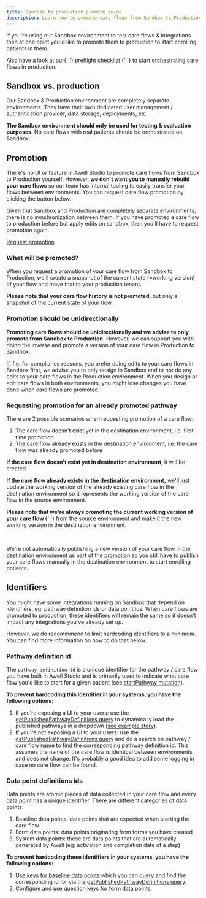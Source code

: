 ```yaml
---
title: Sandbox to production promote guide
description: Learn how to promote care flows from Sandbox to Production.
---
```


If you're using our Sandbox environment to test care flows & integrations then at one point you'd like to promote them to production to start enrolling patients in them.

<Alert type="info" title="Preflight checklist">
  <p>
    Also have a look at our{' '}
    <a
      href="/awell-orchestration/docs/going-live/preflight-checklist"
      title="Preflight checklist"
    >
      preflight checklist
    </a>{' '}
    to start orchestrating care flows in production.
  </p>
</Alert>

## Sandbox vs. production

Our Sandbox & Production environment are completely separate environments. They have their own dedicated user management / authentication provider, data storage, deployments, etc.

**The Sandbox environment should only be used for testing & evaluation purposes**. No care flows with real patients should be orchestrated on Sandbox.

## Promotion

There's no UI or feature in Awell Studio to promote care flows from Sandbox to Production yourself. However, **we don't want you to manually rebuild your care flows** so our team has internal tooling to easily transfer your flows between environments. You can request care flow promotion by clicking the button below.

Given that Sandbox and Production are completely separate environments, there is no synchronization between them. If you have promoted a care flow to production before but apply edits on sandbox, then you'll have to request promotion again.

<div className="flex justify-center">
  <a
    title="Request promotion"
    class="custom-link btn-base py-3 px-5 text-base text-white bg-blue-600 highlight-white/20 hover:bg-blue-500 dark:bg-sky-500 dark:hover:bg-sky-400"
    href="/request-promotion"
  >
    <span>Request promotion</span>
  </a>
</div>

### What will be promoted?

When you request a promotion of your care flow from Sandbox to Production, we'll create a snapshot of the current state (=working version) of your flow and move that to your production tenant.

**Please note that your care flow history is not promoted**, but only a snapshot of the current state of your flow.

### Promotion should be unidirectionally

**Promoting care flows should be unidirectionally and we advise to only promote from Sandbox to Production.** However, we can support you with doing the inverse and promote a version of your care flow in Production to Sandbox.

If, f.e. for compliance reasons, you prefer doing edits to your care flows in Sandbox first, we advise you to only design in Sandbox and to not do any edits to your care flows in the Production environment. When you design or edit care flows in both environments, you might lose changes you have done when care flows are promoted.

### Requesting promotion for an already promoted pathway

There are 2 possible scenarios when requesting promotion of a care flow:

1. The care flow doesn't exist yet in the destination environment, i.e. first time promotion
2. The care flow already exists in the destination environment, i.e. the care flow was already promoted before

**If the care flow doesn't exist yet in destination environment**, it will be created.

**If the care flow already exists in the destination environment,** we'll just update the working version of the already existing care flow in the destination environment so it represents the working version of the care flow in the source environment.

<Alert type="info" title="Publish your care flows after promotion">
  <p>
    <strong>
      Please note that we're always promoting the current working version of
      your care flow
    </strong>{' '}
    from the source environment and make it the new working version in the
    destination environment.
  </p>
  <br />
  <p>
    We're not automatically publishing a new version of your care flow in the
    destination environment as part of the promotion so you still have to
    publish your care flows manually in the destination environment to start
    enrolling patients.
  </p>
</Alert>

## Identifiers

You might have some integrations running on Sandbox that depend on identifiers, eg: pathway definition ids or data point ids. When care flows are promoted to production, these identifiers will remain the same so it doesn't impact any integrations you've already set up.

However, we do recommmend to limit hardcoding identifiers to a minimum. You can find more information on how to do that below.

### Pathway definition id

The `pathway definition id` is a unique identifier for the pathway / care flow you have built in Awell Studio and is primarily used to indicate what care flow you'd like to start for a given patient (see [startPathway mutation](/awell-orchestration/api-reference/mutations/start-pathway)).

**To prevent hardcoding this identifier in your systems, you have the following options:**

1. If you're exposing a UI to your users: use the [getPublishedPathwayDefinitions query](/awell-orchestration/api-reference/queries/get-published-pathways) to dynamically load the published pathways in a dropdown ([see example story](https://orchestration-stories.vercel.app/stories/start-pathway)).
2. If you're not exposing a UI to your users: use the [getPublishedPathwayDefinitions query](/awell-orchestration/api-reference/queries/get-published-pathways) and do a search on pathway / care flow name to find the corresponding pathway definition id. This assumes the name of the care flow is identical between environments and does not change. It's probably a good idea to add some logging in case no care flow can be found.

### Data point definitions ids

Data points are atomic pieces of data collected in your care flow and every data point has a unique identifier. There are different categories of data points:

1. Baseline data points: data points that are expected when starting the care flow
2. Form data points: data points originating from forms you have created
3. System data points: these are data points that are automatically generated by Awell (eg: activation and completion date of a step)

**To prevent hardcoding these identifiers in your systems, you have the following options:**

1. [Use keys for baseline data points](https://help.awellhealth.com/en/articles/6423139-enrich-your-care-flow-with-baseline-data) which you can query and find the corresponding id for via the [getPublishedPathwayDefinitions query](/awell-orchestration/api-reference/queries/get-published-pathways).
2. [Configure and use question keys](https://help.awellhealth.com/en/articles/4815388-encode-questions-and-answer-options) for form data points.
